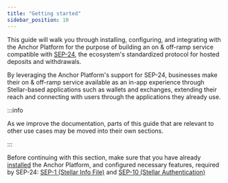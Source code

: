 ```yaml
---
title: "Getting started"
sidebar_position: 10
---
```


This guide will walk you through installing, configuring, and integrating with the Anchor Platform for the purpose of building an on & off-ramp service compatible with [SEP-24][sep-24], the ecosystem's standardized protocol for hosted deposits and withdrawals.

By leveraging the Anchor Platform's support for SEP-24, businesses make their on & off-ramp service available as an in-app experience through Stellar-based applications such as wallets and exchanges, extending their reach and connecting with users through the applications they already use.

:::info

As we improve the documentation, parts of this guide that are relevant to other use cases may be moved into their own sections.

:::

Before continuing with this section, make sure that you have already [installed][installation-ap] the Anchor Platform, and configured necessary features, required by SEP-24: [SEP-1 (Stellar Info File)][sep1-ap] and [SEP-10 (Stellar Authentication)][sep10-ap]

[sep-24]: https://github.com/stellar/stellar-protocol/blob/master/ecosystem/sep-0024.md
[installation-ap]: /docs/anchoring-assets/anchor-platform/installation
[sep1-ap]: /docs/category/stellar-info-file
[sep10-ap]: /docs/category/stellar-authentication
